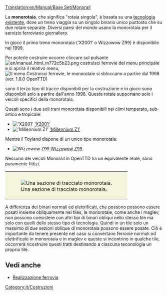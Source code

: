 [[Translation:en/Manual/Base Set/Monorail]]
{{it/Tipi di ferrovia}}

La '''monorotaia''', che significa "rotaia singola", è basata su una [https://www.wikipedia.org/wiki/it:Monorotaia tecnologia esistente], dove un treno viaggia su un singolo binario unico piuttosto che su due rotaie separate. Diversi paesi del mondo usano la monorotaia per il servizio ferroviario giornaliero.

In gioco il primo treno monorotaia ('X2001' o Wizzowow Z99) è disponibile nel 1999.

Per poterle costruire occorre cliccare sul pulsante [[File:en/manual html m772c5b23.png]] costruisci ferrovie del menu principale e si aprirà il relativo menu, 
[[File:it/Ferrovie tipo 1998.png|none|frame|Il menu Costruisci ferrovie, le monorotaie si sbloccano a partire dal 1998 (ver. 1.8.0 OpenTTD)]] 

sono il terzo tipo di tracce disponibili per la costruzione e in gioco sono disponibili solo a partire dall'anno 1998. Queste rotaie supportano solo i veicoli specifici della monorotaia. 

Questi sono i due soli treni monorotaia disponibili nei climi temperato, sub-artico e tropicale:

*[[File:en/X2001.png|'X2001']] [[it/Manual/Base Set/Trains/X2001|'X2001']]
*[[File:en/Millenniumz1.png|'Millennium Z1']] [[it/Manual/Base Set/Trains/Millennium Z1|'Millennium Z1']]
Mentre il Toyland dispone di un unico tipo monorotaia:
*[[File:en/Wizzowowz99.png|Wizzowow Z99]] [[it/Manual/Base Set/Trains/Wizzowow Z99|Wizzowow Z99]]

Nessuno dei veicoli Monorail in OpenTTD ha un equivalente reale, sono puramente fittizi.

{|style="border: 0px; margin: 5px auto 25px auto;"
|style="padding: 10px 10px 5px; 10px; background-color: #F5F5DC;"|[[File:en/MonorialTemp.png|center|frame|Una sezione di tracciato monorotaia.]]
|}

A differenza dei binari normali ed elettrificati, che possono possono essere posati insieme obliquamente nei tiles, le monorotaie, come anche i maglev, non possono coesistere con altri tipi di binari obliqui nello stesso tile ma solo con quelli dello stesso tipo di tecnologia. Quindi in un tile solo un massimo di due sezioni oblique di monorotaia possono essere posate. Ciò è importante da tenere presente nel caso si convertano ferrovie normali od elettrificate in monorotaia e in maglev e queste si incontrino in qualche tile, occorrerà ricostruire questi tratti destinando a ciascuna teconologia un proprio tile.

==Vedi anche==
*[[it/Manual/Realizzazione ferrovia|Realizzazione ferrovia]]

[[Category:it/Costruzioni]]